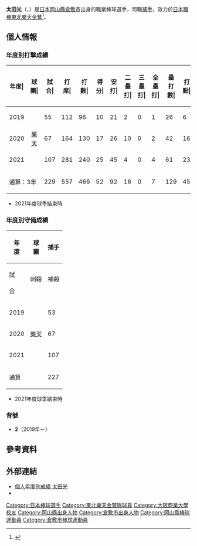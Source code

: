 {{Infobox NPB player|
|name=太田光|
|image=EOhta2.jpg|
|width=300|
|position=捕手|
|team=東北樂天金鷲|
|number=2|
|bats=右|
|throws=右|
|birthdate={{birth_date_and_age|1996|10|14|mf=y}}|
|birthplace={{JPN}}[[岡山縣|岡山縣]][[倉敷市|倉敷市]]|
|debutdate=6月7日
|debutyear=2019年
|debutteam=東北樂天金鷲
|statyear=2021年球季
|stat1label=打擊率
|stat1value=0.197
|stat2label=全壘打
|stat2value=7
|stat3label=打點
|stat3value=45
|stat4label=盜壘
|stat4value=2
|teams=<nowiki></nowiki>
* [[廣陵高等學校|廣陵高等學校]]
* [[大阪商業大學|大阪商業大學]]
* [[東北樂天金鷲|東北樂天金鷲]]（2019年－）
}}

'''太田光'''（{{jpn|j=太田 光|hg=おおた ひかる|rm=Ota Hikaru}}，{{bd|1996年|10月14日||catIdx=Ota, Hikaru}}）是[[日本|日本]][[岡山縣|岡山縣]][[倉敷市|倉敷市]]出身的職業棒球選手，司職[[捕手|捕手]]，效力於[[日本職棒|日本職棒]][[東北樂天金鷲|東北樂天金鷲]]<ref>{{cite web|url=https://www.nikkansports.com/baseball/news/201810250000885.html|title=楽天２位に大商大・太田光！“同姓同名”爆問超えだ|publisher=日刊體育|date=2018-10-25|access-date=2020-11-04|archive-date=2019-05-15|archive-url=https://web.archive.org/web/20190515083757/https://www.nikkansports.com/baseball/news/201810250000885.html|dead-url=no}}</ref>。

== 個人情報 ==
=== 年度別打擊成績 ===
{| class="wikitable" style="text-align:right; font-size:small"
|-bgcolor="#efefef"
!年度|!!球團|!!試合|!!打<br>席|!!打<br>數|!!得分|!!安打|!!二<br>壘<br>打|!!三<br>壘<br>打|!!全<br>壘<br>打|!!壘<br>打<br>數|!!打點|!!盜壘|!!盜<br>壘<br>刺|!!觸擊|!!犧<br>牲<br>打|!!保送|!!敬遠|!!觸身|!!三振|!!雙殺|!!打<br>擊<br>率|!!上<br>壘<br>率|!!長<br>打<br>率|!!OPS
|-
|style="text-align: center;"|2019
|rowspan="3" style="text-align: center;"|[[東北樂天金鷲|樂天]]
|55||112||96||10||21||2||0||1||26||6||1||0||8||0||7||0||1||23||2||.219||.279||.271||.550
|-
|style="text-align:center;"|2020
|67||164||130||17||26||10||0||2||42||16||0||1||11||3||18||0||2||38||2||.200||.301||.323||.624
|-
|style="text-align:center;"|2021
|107||281||240||25||45||4||0||4||61||23||1||1||16||1||17||0||7||64||2||.188||.260||.254||.515
|-
!colspan="2"|通算：3年
|229||557||466||52||92||16||0||7||129||45||2||2||35||4||42||0||10||125||6||.197||.276||.277||.553
|}
* 2021年度球季結束時

=== 年度別守備成績 ===
{| class="wikitable" style="text-align: right; font-size: small;"
!rowspan="2"|年<br />度!!rowspan="2"|球<br />團!!colspan="11"|捕手
|-style="line-height:1.25em;"
!試<br /><br />合!!刺殺<br /><br />!!補殺<br /><br />!!失策<br /><br />!!併殺<br /><br />!!守備率<br /><br />!!捕逸<br /><br />!!企<br />圖<br />数!!許<br />盗<br />壘!!盗壘刺<br />塁<br />!!盗壘阻止率<br /><br />
|-
|style="text-align:center;"|2019
|rowspan="3" style="text-align:center; white-space:nowrap;"|[[東北樂天金鷲|樂天]]
|53||261||31||3||3||.990||2
|38||24||14||.368
|-
|style="text-align:center;"|2020
|67||371||32||4||5||.990||4||36||24||12||'''.333'''
|-
|style="text-align:center;"|2021
|107||674||66||3||8||.986||3||66||41||25||.379
|-
!colspan="2"|通算
|227||1306||129||10||16||.993||9||140||89||51||.364
|}
* 2021年度球季結束時

=== 背號 ===
* '''2'''（2019年－）

== 參考資料 ==
{{reflist}}

== 外部連結 ==
* [https://npb.jp/bis/players/71375138.html 個人年度別成績 太田光]{{Wayback|url=https://npb.jp/bis/players/71375138.html |date=20200929212524 }} {{ja icon}}
* {{Baseballstats|brm=ota---000hik}}

{{東北樂天金鷲球團球員名單}}
{{DEFAULTSORT:Ota, Hikaru}}
[[Category:日本棒球選手|Category:日本棒球選手]]
[[Category:東北樂天金鷲隊球員|Category:東北樂天金鷲隊球員]]
[[Category:大阪商業大學校友|Category:大阪商業大學校友]]
[[Category:岡山縣出身人物|Category:岡山縣出身人物]]
[[Category:倉敷市出身人物|Category:倉敷市出身人物]]
[[Category:岡山縣棒球運動員|Category:岡山縣棒球運動員]]
[[Category:倉敷市棒球運動員|Category:倉敷市棒球運動員]]